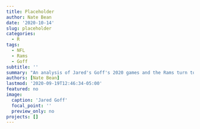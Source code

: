 ```yaml
---
title: Placeholder
author: Nate Bean
date: '2020-10-14'
slug: placeholder
categories:
  - R
tags:
  - NFL
  - Rams
  - Goff
subtitle: ''
summary: "An analysis of Jared's Goff's 2020 games and the Rams turn toward short passing"
authors: [Nate Bean]
lastmod: '2020-09-19T12:46:34-05:00'
featured: no
image:
  caption: 'Jared Goff'
  focal_point: ''
  preview_only: no
projects: []
---
```

